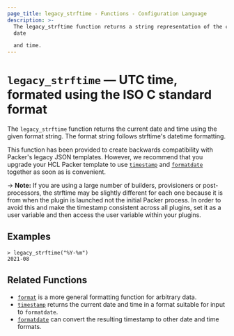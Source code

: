 ```yaml
---
page_title: legacy_strftime - Functions - Configuration Language
description: >-
  The legacy_strftime function returns a string representation of the current
  date

  and time.
---
```


# `legacy_strftime` — UTC time, formated using the ISO C standard format

The `legacy_strftime` function returns the current date and time using the given
format string. The format string follows strftime's datetime formatting.

This function has been provided to create backwards compatibility with Packer's
legacy JSON templates. However, we recommend that you upgrade your HCL Packer
template to use
[`timestamp`](/docs/templates/hcl_templates/functions/datetime/timestamp) and
[`formatdate`](/docs/templates/hcl_templates/functions/datetime/formatdate)
together as soon as is convenient.

-> **Note:** If you are using a large number of builders, provisioners or
post-processors, the strftime may be slightly different for each one because it
is from when the plugin is launched not the initial Packer process. In order to
avoid this and make the timestamp consistent across all plugins, set it as a
user variable and then access the user variable within your plugins.

## Examples

```shell-session
> legacy_strftime("%Y-%m")
2021-08
```

## Related Functions

- [`format`](/docs/templates/hcl_templates/functions/string/format) is a more general formatting function for arbitrary
  data.
- [`timestamp`](/docs/templates/hcl_templates/functions/datetime/timestamp) returns the current date and time in a format
  suitable for input to `formatdate`.
- [`formatdate`](/docs/templates/hcl_templates/functions/datetime/formatdate) can convert the resulting timestamp to
  other date and time formats.
